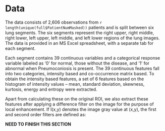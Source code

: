 # Data

The data consists of 2,606 observations from `r length(unique(full$PatientNumMasked))` patients and is split between six lung segments. The six segments represent the right upper, right middle, right lower, left upper, left middle, and left lower regions of the lung images. The data is provided in an MS Excel spreadsheet, with a separate tab for each segment.

Each segment contains 39 continuous variables and a categorical response variable labeled as '0' for normal, those without the disease, and '1' for abnormal when Pneumoconiosis is present. The 39 continuous features fall into two categories, intensity based and co-occurrence matrix based. To obtain the intensity based features, a set of 6 features based on the histogram of intensity values – mean, standard deviation, skewness, kurtosis, energy and entropy were extracted. 

Apart from calculating these on the original ROI, we also extract these features after applying a difference filter on the image for the purpose of local enhancement. If I(x,y) denotes the image gray value at (x,y), the first and second order filters are defined as:


__NEED TO FINISH THIS SECTION__


